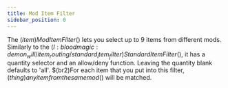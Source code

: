 ```yaml
---
title: Mod Item Filter
sidebar_position: 0
---
```



The $(item)Mod Item Filter$() lets you select up to 9 items from different mods. Similarly to the $(l:bloodmagic:demon_will/item_routing/standard_item_filter)Standard Item Filter$(), it has a quantity selector and an allow/deny function. Leaving the quantity blank defaults to 'all'. $(br2)For each item that you put into this filter, $(thing)any item from the same mod$() will be matched.

